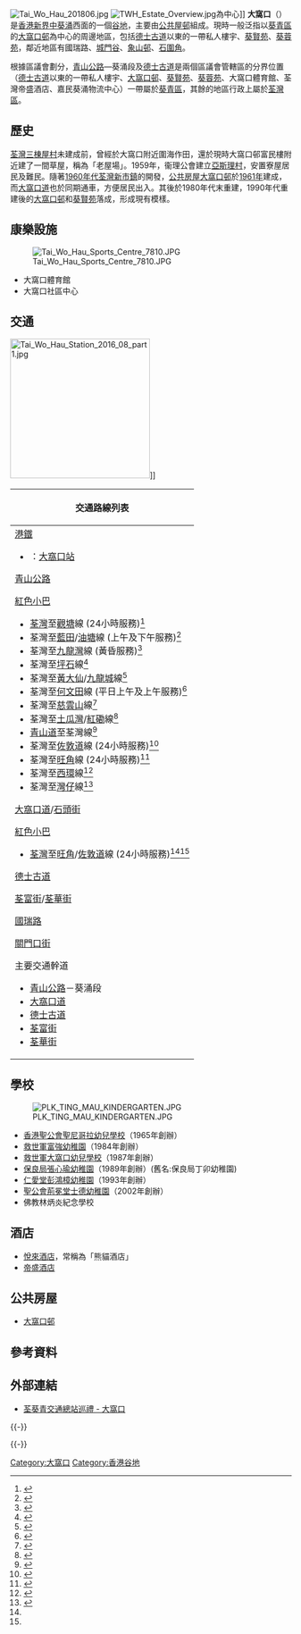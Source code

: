 [[File:Tai_Wo_Hau_201806.jpg|thumb]]
[[File:TWH_Estate_Overview.jpg|thumb]]為中心]]
'''大窩口'''（{{lang-en|'''Tai Wo Hau'''}}）是[[香港|香港]][[新界|新界]][[中葵涌|中葵涌]]西面的一個[[谷地|谷地]]，主要由[[公共屋邨|公共屋邨]]組成。現時一般泛指以[[葵青區|葵青區]]的[[大窩口邨|大窩口邨]]為中心的周邊地區，包括[[德士古道|德士古道]]以東的一帶私人樓宇、[[葵賢苑|葵賢苑]]、[[葵蓉苑|葵蓉苑]]，鄰近地區有國瑞路、[[城門谷|城門谷]]、[[象山邨|象山邨]]、[[石圍角|石圍角]]。

根據區議會劃分，[[青山公路|青山公路]]—葵涌段及[[德士古道|德士古道]]是兩個區議會管轄區的分界位置（[[德士古道|德士古道]]以東的一帶私人樓宇、[[大窩口邨|大窩口邨]]、[[葵賢苑|葵賢苑]]、[[葵蓉苑|葵蓉苑]]、大窩口體育館、荃灣帝盛酒店、嘉民葵涌物流中心）一帶屬於[[葵青區|葵青區]]，其餘的地區行政上屬於[[荃灣區|荃灣區]]。

==歷史==
[[荃灣|荃灣]][[三棟屋村|三棟屋村]]未建成前，曾經於大窩口附近圍海作田，還於現時大窩口邨富民樓附近建了一間草屋，稱為「老屋場」。1959年，衞理公會建立[[循道衞理教會村|亞斯理村]]，安置寮屋居民及難民。隨著[[1960年代香港|1960年代]][[荃灣新市鎮|荃灣新市鎮]]的開發，[[公共房屋|公共房屋]][[大窩口邨|大窩口邨]]於[[1961年香港|1961年]]建成，而[[大窩口道|大窩口道]]也於同期通車，方便居民出入。其後於1980年代末重建，1990年代重建後的[[大窩口邨|大窩口邨]]和[[葵賢苑|葵賢苑]]落成，形成現有模樣。

==康樂設施==
[[File:Tai_Wo_Hau_Sports_Centre_7810.JPG|right]]
*大窩口體育館
*大窩口社區中心

==交通==
[[File:Tai_Wo_Hau_Station_2016_08_part1.jpg|250px]]]]
{| class="mw-collapsible mw-collapsed wikitable" style="background:white; margin: 0 auto; width: auto;"  
! 交通路線列表
|-
|
;[[港鐵|港鐵]]
*{{港鐵路線標誌|TWL}}：[[大窩口站|大窩口站]]
;[[青山公路|青山公路]]
{{九龍新界巴士簡單列表|30|31|32M|32H|38A|38B|40|42C|46S|48X|57M|58M|58P|59A|61M|67M|68A|69M|69P|73D|73X|235|260C|265M|269A|269M|269P|273C|273P|278A|278P|278X|290|290A|290B|290X|848|N252|N260|N269|N290|X42P}}
{{大嶼山巴士簡單列表|E31|E32|E32A}}
{{新界專線小巴簡單列表|49S|83A|86|86A|86M|302|312|401|409}}
;[[香港小巴|紅色小巴]]
*[[荃灣|荃灣]]至[[觀塘|觀塘]]線 (24小時服務)<ref>{{Cite web |url=http://www.16seats.net/chi/rmb/r_kn40.html |title=荃灣荃灣街市街　—　觀塘宜安街 |accessdate=2016-12-30 |archive-date=2016-10-05 |archive-url=https://web.archive.org/web/20161005034327/http://16seats.net/chi/rmb/r_kn40.html |dead-url=no }}</ref> 
*荃灣至[[藍田_(香港)|藍田]]/[[油塘|油塘]]線 (上午及下午服務)<ref>{{Cite web |url=http://www.16seats.net/chi/rmb/r_kn14.html |title=荃灣荃灣街市街　—　油塘及鯉魚門 |accessdate=2016-12-30 |archive-date=2017-01-09 |archive-url=https://web.archive.org/web/20170109232641/http://www.16seats.net/chi/rmb/r_kn14.html |dead-url=no }}</ref>
*荃灣至[[九龍灣|九龍灣]]線 (黃昏服務)<ref>{{Cite web |url=http://www.16seats.net/chi/rmb/r_kn24.html |title=九龍灣　＞　荃灣荃灣街市街 |accessdate=2016-12-30 |archive-date=2017-01-11 |archive-url=https://web.archive.org/web/20170111125903/http://www.16seats.net/chi/rmb/r_kn24.html |dead-url=yes }}</ref>
*荃灣至[[坪石邨|坪石]]線<ref>{{Cite web |url=http://www.16seats.net/chi/rmb/r_kn42.html |title=荃灣荃灣街市街　—　新蒲崗及坪石 |accessdate=2016-12-30 |archive-date=2016-12-04 |archive-url=https://web.archive.org/web/20161204060847/http://www.16seats.net/chi/rmb/r_kn42.html |dead-url=yes }}</ref>
*荃灣至[[黃大仙_(香港地方)|黃大仙]]/[[九龍城|九龍城]]線<ref>{{Cite web |url=http://www.16seats.net/chi/rmb/r_kn45.html |title=荃灣荃灣街市街　—　黃大仙及九龍城 |accessdate=2016-12-30 |archive-date=2016-10-29 |archive-url=https://web.archive.org/web/20161029011005/http://www.16seats.net/chi/rmb/r_kn45.html |dead-url=yes }}</ref>
*荃灣至[[何文田|何文田]]線 (平日上午及上午服務)<ref>{{Cite web |url=http://www.16seats.net/chi/rmb/r_kn41.html |title=荃灣荃灣街市街　—　何文田 |accessdate=2016-12-30 |archive-date=2016-09-21 |archive-url=https://web.archive.org/web/20160921012420/http://www.16seats.net/chi/rmb/r_kn41.html |dead-url=no }}</ref>
*荃灣至[[慈雲山|慈雲山]]線<ref>{{Cite web |url=http://www.16seats.net/chi/rmb/r_kn38.html |title=荃灣海壩街　—　慈雲山 |accessdate=2016-12-30 |archive-date=2016-09-21 |archive-url=https://web.archive.org/web/20160921011959/http://www.16seats.net/chi/rmb/r_kn38.html |dead-url=no }}</ref>
*荃灣至[[土瓜灣|土瓜灣]]/[[紅磡|紅磡]]線<ref>{{Cite web |url=http://www.16seats.net/chi/rmb/r_kn30.html |title=荃灣川龍街　—　土瓜灣欣榮花園 |access-date=2016-12-30 |archive-url=https://web.archive.org/web/20161026152841/http://www.16seats.net/chi/rmb/r_kn30.html |archive-date=2016-10-26 |dead-url=yes }}</ref>
*[[青山道|青山道]]至荃灣線<ref>{{Cite web |url=http://www.16seats.net/chi/rmb/r_kn43.html |title=深水埗福榮街　＞　荃灣福來邨 |access-date=2016-12-30 |archive-date=2017-01-12 |archive-url=https://web.archive.org/web/20170112082215/http://www.16seats.net/chi/rmb/r_kn43.html |dead-url=yes }}</ref>
*荃灣至[[佐敦道|佐敦道]]線 (24小時服務)<ref name="#1">{{Cite web |url=http://www.16seats.net/chi/rmb/r_kn33.html |title=佐敦道寧波街　—　荃灣福來邨 |accessdate=2016-12-30 |archive-date=2017-01-12 |archive-url=https://web.archive.org/web/20170112082210/http://www.16seats.net/chi/rmb/r_kn33.html |dead-url=no }}</ref>
*荃灣至[[旺角|旺角]]線 (24小時服務)<ref name="#2">{{Cite web |url=http://www.16seats.net/chi/rmb/r_kn47.html |title=旺角朗豪坊　—　荃灣福來邨 |accessdate=2016-12-30 |archive-date=2016-09-03 |archive-url=https://web.archive.org/web/20160903183314/http://www.16seats.net/chi/rmb/r_kn47.html |dead-url=no }}</ref>
*荃灣至[[西環|西環]]線<ref>{{Cite web |url=http://www.16seats.net/chi/rmb/r_hn30.html |title=荃灣荃灣街市街　＞　西環荷蘭街, 上環信德中心　＞　荃灣荃灣街市街 |access-date=2016-12-30 |archive-url=https://web.archive.org/web/20170110175344/http://www.16seats.net/chi/rmb/r_hn30.html |archive-date=2017-01-10 |dead-url=yes }}</ref>
*荃灣至[[灣仔|灣仔]]線<ref>{{Cite web |url=http://www.16seats.net/chi/rmb/r_hn40.html |title=荃灣福來邨　—　灣仔站 |accessdate=2016-12-30 |archive-date=2016-09-21 |archive-url=https://web.archive.org/web/20160921012142/http://www.16seats.net/chi/rmb/r_hn40.html |dead-url=yes }}</ref>

;[[大窩口道|大窩口道]]/[[石頭街|石頭街]]
{{九龍新界巴士簡單列表|33A|34|43}}
{{過海隧道巴士簡單列表|930|930B|N930}}
{{新界專線小巴簡單列表|89|89A|89B|89P|313}}
;[[香港小巴|紅色小巴]]
*[[荃灣|荃灣]]至[[旺角|旺角]]/[[佐敦道|佐敦道]]線 (24小時服務)<ref name="#1"/><ref name="#2"/>

;[[德士古道|德士古道]]
{{九龍新界巴士簡單列表|33A|36|42C}}
{{過海隧道巴士簡單列表|930|930B|N930}}
{{新界專線小巴簡單列表|83A|86|86A|89|89A|89B|312|313|406}}

;[[荃富街|荃富街]]/[[荃華街|荃華街]]
{{九龍新界巴士簡單列表|30|31|36|42C|68A|235|848}}
{{大嶼山巴士簡單列表|E31}}
{{新界專線小巴簡單列表|83A|86|86A|302|312|409|409K|409S}}

;[[國瑞路|國瑞路]]
{{九龍新界巴士簡單列表|32M|36|235}}
{{新界專線小巴簡單列表|83A|86|86A}}
{{新界居民巴士簡單列表|NR25|NR58}}

;[[關門口街|關門口街]]
{{九龍新界巴士簡單列表|30|31|38A|38B|39A}}
{{大嶼山巴士簡單列表|A31|E31|E32A|NA31}}
{{新界專線小巴簡單列表|302|401}}

;主要交通幹道
*[[青山公路|青山公路]]－葵涌段
*[[大窩口道|大窩口道]]
*[[德士古道|德士古道]]
*[[荃富街|荃富街]]
*[[荃華街|荃華街]]
|}

==學校==
[[File:PLK_TING_MAU_KINDERGARTEN.JPG|thumb]]
*[http://www.snns.edu.hk 香港聖公會聖尼哥拉幼兒學校]{{Wayback|url=http://www.snns.edu.hk/ |date=20180521171857 }}（1965年創辦）
*[http://www.salvationarmy.org.hk/esd/fkkg/ 救世軍富強幼稚園]{{Wayback|url=http://www.salvationarmy.org.hk/esd/fkkg/ |date=20180316111304 }}（1984年創辦）
*[http://www.salvationarmy.org.hk/esd/twhns/ 救世軍大窩口幼兒學校]{{Wayback|url=http://www.salvationarmy.org.hk/esd/twhns/ |date=20180316111307 }}（1987年創辦）
*[https://web.archive.org/web/20170707204845/http://www.plkfcsykg.edu.hk/home.php 保良局張心瑜幼稚園]（1989年創辦）(舊名:保良局丁卯幼稚園)
*[http://ppe.yot.org.hk/kg03/index.php 仁愛堂彭鴻樟幼稚園]{{Wayback|url=http://ppe.yot.org.hk/kg03/index.php |date=20180228041306 }}（1993年創辦）
*[http://skhcotkg.edu.hk/sd/ 聖公會荊冕堂士德幼稚園]{{Wayback|url=http://skhcotkg.edu.hk/sd/ |date=20180426122418 }}（2002年創辦）
*佛教林炳炎紀念學校

==酒店==
* [[悅來酒店|悅來酒店]]，常稱為「熊貓酒店」
* [[帝盛酒店|帝盛酒店]]

==公共房屋==
* [[大窩口邨|大窩口邨]]

== 參考資料 ==
{{reflist|30em}}

== 外部連結 ==
* [http://hk.youtube.com/watch?v=e5jJjjuAZyA 荃葵青交通總站巡禮 - 大窩口]

{{-}}
{{Geographic Location (8-way)
 | 西北 = [[荃灣|荃灣]]
 | 北 = [[石圍角|石圍角]]／[[城門谷|城門谷]]
 | 東北 = [[城門谷|城門谷]]
 | 西 = [[荃灣|荃灣]]
 | 中央 = 大窩口
 | 東 = [[中葵涌|中葵涌]]／[[葵興|葵興]]
 | 西南 = [[荃灣|荃灣]]／[[醉酒灣|醉酒灣工業區]]
 | 南 = [[葵盛|葵盛]]
 | 東南 = [[葵盛|葵盛]]
}}

{{-}}
{{葵青區}}
{{荃灣區}}
[[Category:大窩口|Category:大窩口]]

[[Category:香港谷地|Category:香港谷地]]